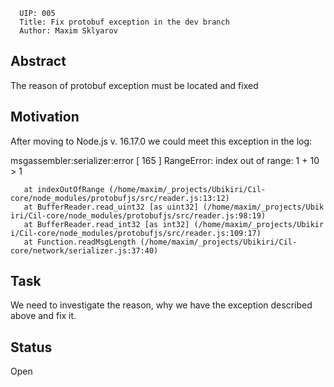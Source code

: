 <pre>
  UIP: 005
  Title: Fix protobuf exception in the dev branch
  Author: Maxim Sklyarov
</pre>


== Abstract ==

The reason of protobuf exception must be located and fixed


== Motivation ==

After moving to Node.js v. 16.17.0 we could meet this exception in the log:

msgassembler:serializer:error [ 165 ] RangeError: index out of range: 1 + 10 > 1
    at indexOutOfRange (/home/maxim/_projects/Ubikiri/Cil-core/node_modules/protobufjs/src/reader.js:13:12)
    at BufferReader.read_uint32 [as uint32] (/home/maxim/_projects/Ubikiri/Cil-core/node_modules/protobufjs/src/reader.js:98:19)
    at BufferReader.read_int32 [as int32] (/home/maxim/_projects/Ubikiri/Cil-core/node_modules/protobufjs/src/reader.js:109:17)
    at Function.readMsgLength (/home/maxim/_projects/Ubikiri/Cil-core/network/serializer.js:37:40)

== Task ==

We need to investigate the reason, why we have the exception described above and fix it.

== Status == 

Open
